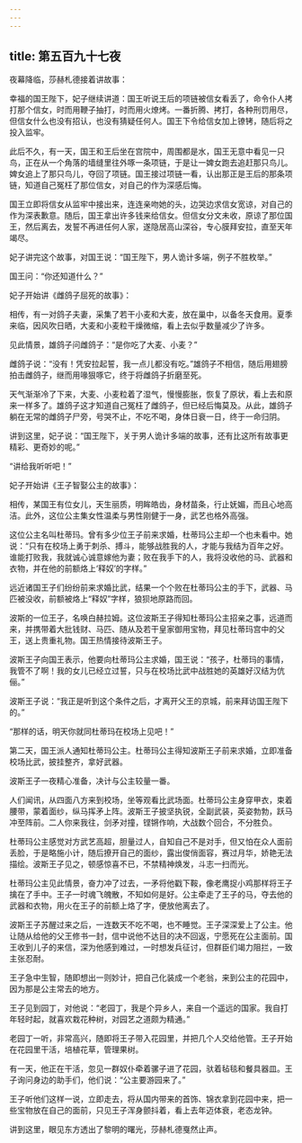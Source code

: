 ```yaml
---
---
---
```

title: 第五百九十七夜
---






夜幕降临，莎赫札德接着讲故事：





幸福的国王陛下，妃子继续讲道：国王听说王后的项链被信女看丢了，命令仆人拷打那个信女，时而用鞭子抽打，时而用火燎烤。一番折腾、拷打，各种刑罚用尽，但信女什么也没有招认，也没有猜疑任何人。国王下令给信女加上镣铐，随后将之投入监牢。

此后不久，有一天，国王和王后坐在宫院中，周围都是水，国王无意中看见一只鸟，正在从一个角落的墙缝里往外啄一条项链，于是让一婢女跑去追赶那只鸟儿。婢女追上了那只鸟儿，夺回了项链。国王接过项链一看，认出那正是王后的那条项链，知道自己冤枉了那位信女，对自己的作为深感后悔。

国王立即将信女从监牢中接出来，连连亲吻她的头，边哭边求信女宽谅，对自己的作为深表歉意。随后，国王拿出许多钱来给信女。但信女分文未收，原谅了那位国王，然后离去，发誓不再进任何人家，遂隐居高山深谷，专心膜拜安拉，直至天年竭尽。

妃子讲完这个故事，对国王说：“国王陛下，男人诡计多端，例子不胜枚举。”

国王问：“你还知道什么？”





妃子开始讲《雌鸽子屈死的故事》：

相传，有一对鸽子夫妻，采集了若干小麦和大麦，放在巢中，以备冬天食用。夏季来临，因风吹日晒，大麦和小麦粒干燥微缩，看上去似乎数量减少了许多。

见此情景，雄鸽子问雌鸽子：“是你吃了大麦、小麦？”

雌鸽子说：“没有！凭安拉起誓，我一点儿都没有吃。”雄鸽子不相信，随后用翅膀拍击雌鸽子，继而用喙狠啄它，终于将雌鸽子折磨至死。

天气渐渐冷了下来，大麦、小麦粒着了湿气，慢慢膨胀，恢复了原状，看上去和原来一样多了。雄鸽子这才知道自己冤枉了雌鸽子，但已经后悔莫及。从此，雄鸽子躺在无常的雌鸽子尸旁，号哭不止，不吃不喝，身体日衰一日，终于一命归阴。

讲到这里，妃子说：“国王陛下，关于男人诡计多端的故事，还有比这所有故事更精彩、更奇妙的呢。”

“讲给我听听吧！”





妃子开始讲《王子智娶公主的故事》：

相传，某国王有位女儿，天生丽质，明眸皓齿，身材苗条，行止妩媚，而且心地高洁。此外，这位公主集女性温柔与男性刚健于一身，武艺也格外高强。

这位公主名叫杜蒂玛。曾有多少位王子前来求婚，杜蒂玛公主却一个也未看中。她说：“只有在校场上勇于刺杀、搏斗，能够战胜我的人，才能与我结为百年之好。谁能打败我，我就诚心诚意嫁他为妻；败在我手下的人，我将没收他的马、武器和衣物，并在他的前额烙上‘释奴’的字样。”

远近诸国王子们纷纷前来求婚比武，结果一个个败在杜蒂玛公主的手下，武器、马匹被没收，前额被烙上“释奴”字样，狼狈地原路而回。

波斯的一位王子，名唤白赫拉姆。这位波斯王子得知杜蒂玛公主招亲之事，远道而来，并携带着大批钱财、马匹、随从及若干皇家御用宝物，拜见杜蒂玛宫中的父王，送上贵重礼物。国王热情接待波斯王子。

波斯王子向国王表示，他要向杜蒂玛公主求婚，国王说：“孩子，杜蒂玛的事情，我管不了啊！我的女儿已经立过誓，只与在校场比武中战胜她的英雄好汉结为伉俪。”

波斯王子说：“我正是听到这个条件之后，才离开父王的京城，前来拜访国王陛下的。”

“那样的话，明天你就同杜蒂玛在校场上见吧！”

第二天，国王派人通知杜蒂玛公主。杜蒂玛公主得知波斯王子前来求婚，立即准备校场比武，披挂整齐，拿好武器。

波斯王子一夜精心准备，决计与公主较量一番。

人们闻讯，从四面八方来到校场，坐等观看比武场面。杜蒂玛公主身穿甲衣，束着腰带，蒙着面纱，纵马挥矛上阵。波斯王子披坚执锐，全副武装，英姿勃勃，跃马冲至阵前。二人你来我往，剑矛对撞，铿锵作响，大战数个回合，不分胜负。

杜蒂玛公主感觉对方武艺高超，胆量过人，自知自己不是对手，但又怕在众人面前丢脸，于是略施小计，随后撩开自己的面纱，露出俊俏面容，赛过月华，娇艳无法描绘。波斯王子见之，顿感惊喜不已，不禁精神焕发，斗志一扫而光。

杜蒂玛公主见此情景，奋力冲了过去，一矛将他戳下鞍，像老鹰捉小鸡那样将王子擒在了手中。王子一时魂飞魄散，不知如何是好。公主牵走了王子的马，夺去他的武器和衣物，用火在王子的前额上烙了字，便放他离去了。

波斯王子苏醒过来之后，一连数天不吃不喝，也不睡觉。王子深深爱上了公主。他让随从给他的父王修书一封，信中说他不达目的决不回返，宁愿死在公主面前。国王收到儿子的来信，深为他感到难过，一时想发兵征讨，但群臣们竭力阻拦，一致主张忍耐。

王子急中生智，随即想出一则妙计，把自己化装成一个老翁，来到公主的花园中，因为那是公主常去的地方。

王子见到园丁，对他说：“老园丁，我是个异乡人，来自一个遥远的国家。我自打年轻时起，就喜欢栽花种树，对园艺之道颇为精通。”

老园丁一听，非常高兴，随即将王子带入花园里，并把几个人交给他管。王子开始在花园里干活，培植花草，管理果树。

有一天，他正在干活，忽见一群奴仆牵着骡子进了花园，驮着毡毯和餐具器皿。王子询问身边的助手们，他们说：“公主要游园来了。”

王子听他们这样一说，立即走去，将从国内带来的首饰、锦衣拿到花园中来，把一些宝物放在自己的面前，只见王子浑身颤抖着，看上去年迈体衰，老态龙钟。





讲到这里，眼见东方透出了黎明的曙光，莎赫札德戛然止声。